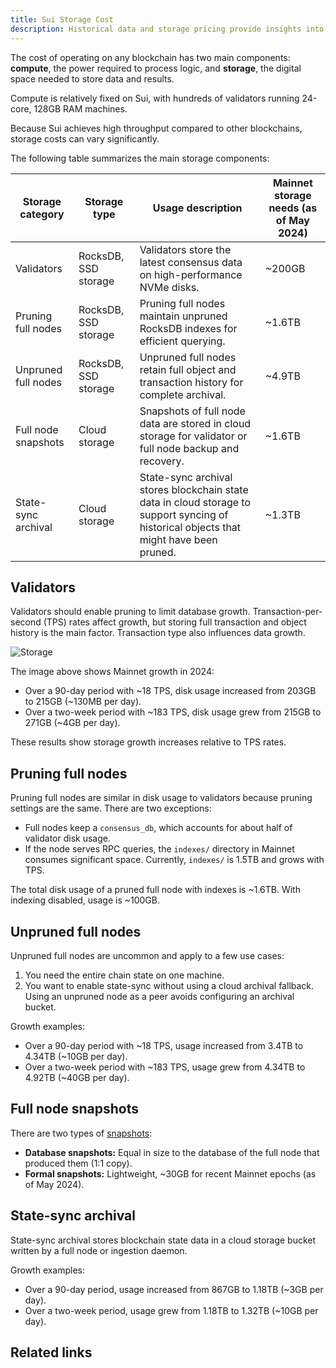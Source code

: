 ```yaml
---
title: Sui Storage Cost
description: Historical data and storage pricing provide insights into the cost of operations on the Sui network.
---
```


The cost of operating on any blockchain has two main components: **compute**, the power required to process logic, and **storage**, the digital space needed to store data and results.

Compute is relatively fixed on Sui, with hundreds of validators running 24-core, 128GB RAM machines.

Because Sui achieves high throughput compared to other blockchains, storage costs can vary significantly.

The following table summarizes the main storage components:

| Storage category    | Storage type         | Usage description                                                                                                                                                            | Mainnet storage needs (as of May 2024) |
| ------------------- | -------------------- | ---------------------------------------------------------------------------------------------------------------------------------------------------------------------------- | -------------------------------------- |
| Validators          | RocksDB, SSD storage | Validators store the latest consensus data on high-performance NVMe disks.                                                                                                   | ~200GB                                 |
| Pruning full nodes  | RocksDB, SSD storage | Pruning full nodes maintain unpruned RocksDB indexes for efficient querying.                                                                                                 | ~1.6TB                                 |
| Unpruned full nodes | RocksDB, SSD storage | Unpruned full nodes retain full object and transaction history for complete archival.                                                                                        | ~4.9TB                                 |
| Full node snapshots | Cloud storage        | Snapshots of full node data are stored in cloud storage for validator or full node backup and recovery.                                                                      | ~1.6TB                                 |
| State-sync archival | Cloud storage        | State-sync archival stores blockchain state data in cloud storage to support syncing of historical objects that might have been pruned.                                        | ~1.3TB                                 |

## Validators

Validators should enable pruning to limit database growth. Transaction-per-second (TPS) rates affect growth, but storing full transaction and object history is the main factor. Transaction type also influences data growth.

![Storage](./images/storage.png)

The image above shows Mainnet growth in 2024:

- Over a 90-day period with ~18 TPS, disk usage increased from 203GB to 215GB (~130MB per day).
- Over a two-week period with ~183 TPS, disk usage grew from 215GB to 271GB (~4GB per day).

These results show storage growth increases relative to TPS rates.

## Pruning full nodes

Pruning full nodes are similar in disk usage to validators because pruning settings are the same. There are two exceptions:

- Full nodes keep a `consensus_db`, which accounts for about half of validator disk usage.
- If the node serves RPC queries, the `indexes/` directory in Mainnet consumes significant space. Currently, `indexes/` is 1.5TB and grows with TPS.

The total disk usage of a pruned full node with indexes is ~1.6TB. With indexing disabled, usage is ~100GB.

## Unpruned full nodes

Unpruned full nodes are uncommon and apply to a few use cases:

1. You need the entire chain state on one machine.
2. You want to enable state-sync without using a cloud archival fallback. Using an unpruned node as a peer avoids configuring an archival bucket.

Growth examples:

- Over a 90-day period with ~18 TPS, usage increased from 3.4TB to 4.34TB (~10GB per day).
- Over a two-week period with ~183 TPS, usage grew from 4.34TB to 4.92TB (~40GB per day).

## Full node snapshots

There are two types of [snapshots](/guides/operator/snapshots.mdx):

- **Database snapshots:** Equal in size to the database of the full node that produced them (1:1 copy).
- **Formal snapshots:** Lightweight, ~30GB for recent Mainnet epochs (as of May 2024).

## State-sync archival

State-sync archival stores blockchain state data in a cloud storage bucket written by a full node or ingestion daemon.

Growth examples:

- Over a 90-day period, usage increased from 867GB to 1.18TB (~3GB per day).
- Over a two-week period, usage grew from 1.18TB to 1.32TB (~10GB per day).

## Related links

<RelatedLink to="/guides/developer/advanced/custom-indexer.mdx" />
<RelatedLink to="/guides/operator/snapshots.mdx" />
<RelatedLink to="/guides/operator/archives.mdx" />